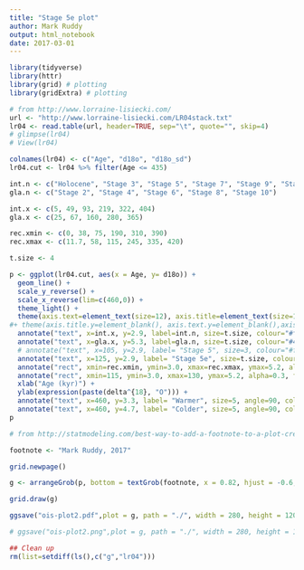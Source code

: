 ```yaml
---
title: "Stage 5e plot"
author: Mark Ruddy 
output: html_notebook
date: 2017-03-01 
---
```



```r
library(tidyverse)
library(httr)
library(grid) # plotting
library(gridExtra) # plotting
```


```r
# from http://www.lorraine-lisiecki.com/
url <- "http://www.lorraine-lisiecki.com/LR04stack.txt"
lr04 <- read.table(url, header=TRUE, sep="\t", quote="", skip=4)
# glimpse(lr04)
# View(lr04)
```



```r
colnames(lr04) <- c("Age", "d18o", "d18o_sd") 
lr04.cut <- lr04 %>% filter(Age <= 435)
```


```r
int.n <- c("Holocene", "Stage 3", "Stage 5", "Stage 7", "Stage 9", "Stage 11")
gla.n <- c("Stage 2", "Stage 4", "Stage 6", "Stage 8", "Stage 10")

int.x <- c(5, 49, 93, 219, 322, 404)
gla.x <- c(25, 67, 160, 280, 365)

rec.xmin <- c(0, 38, 75, 190, 310, 390)
rec.xmax <- c(11.7, 58, 115, 245, 335, 420)

t.size <- 4

p <- ggplot(lr04.cut, aes(x = Age, y= d18o)) +
  geom_line() + 
  scale_y_reverse() + 
  scale_x_reverse(lim=c(460,0)) +
  theme_light() +
  theme(axis.text=element_text(size=12), axis.title=element_text(size=16)) +
#+ theme(axis.title.y=element_blank(), axis.text.y=element_blank(),axis.ticks.y=element_blank())
  annotate("text", x=int.x, y=2.9, label=int.n, size=t.size, colour="#f1a340") +
  annotate("text", x=gla.x, y=5.3, label=gla.n, size=t.size, colour="#4D3E87") +
  # annotate("text", x=105, y=2.9, label= "Stage 5", size=3, colour="#f1a340") +
  annotate("text", x=125, y=2.9, label= "Stage 5e", size=t.size, colour="#AA3108") +
  annotate("rect", xmin=rec.xmin, ymin=3.0, xmax=rec.xmax, ymax=5.2, alpha=0.1) +
  annotate("rect", xmin=115, ymin=3.0, xmax=130, ymax=5.2, alpha=0.3, fill="#AA3108") +
  xlab("Age (kyr)") +
  ylab(expression(paste(delta^{18}, "O"))) + 
  annotate("text", x=460, y=3.3, label= "Warmer", size=5, angle=90, colour="#f1a340") + 
  annotate("text", x=460, y=4.7, label= "Colder", size=5, angle=90, colour="#4D3E87")
p
```


```r
# from http://statmodeling.com/best-way-to-add-a-footnote-to-a-plot-created-with-ggplot2.html

footnote <- "Mark Ruddy, 2017"

grid.newpage()

g <- arrangeGrob(p, bottom = textGrob(footnote, x = 0.82, hjust = -0.6, vjust=-2, gp = gpar(fontface = "italic", alpha=0.5, fontsize = 10)))

grid.draw(g)

ggsave("ois-plot2.pdf",plot = g, path = "./", width = 280, height = 120, units = "mm")

# ggsave("ois-plot2.png",plot = g, path = "./", width = 280, height = 120, units = "mm")

## Clean up 
rm(list=setdiff(ls(),c("g","lr04")))
```






